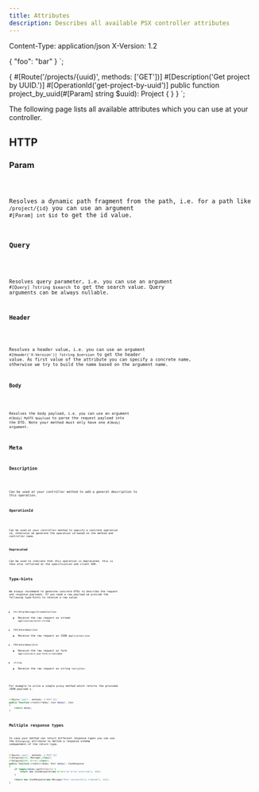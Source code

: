 ```yaml
---
title: Attributes
description: Describes all available PSX controller attributes
---
```



Content-Type: application/json
X-Version: 1.2

{
  "foo": "bar"
}
`;

{
    #[Route('/projects/{uuid}', methods: ['GET'])]
    #[Description('Get project by UUID.')]
    #[OperationId('get-project-by-uuid')]
    public function project_by_uuid(#[Param] string $uuid): Project
    {
    }
}
`;

The following page lists all available attributes which you can use at your controller.

## HTTP

### Param

<Code code={http_request} lang="http" title="HTTP" mark="12" />

Resolves a dynamic path fragment from the path, i.e. for a path like `/project/{id}` you can use an argument `#[Param] int $id`
to get the id value.

### Query

<Code code={http_request} lang="http" title="HTTP" mark="search=foo" />

Resolves query parameter, i.e. you can use an argument `#[Query] ?string $search` to
get the search value. Query arguments can be always nullable.

### Header

<Code code={http_request} lang="http" title="HTTP" mark="X-Version: 1.2" />

Resolves a header value, i.e. you can use an argument `#[Header('X-Version')] ?string $version` to
get the header value. As first value of the attribute you can specify a concrete name, otherwise
we try to build the name based on the argument name.

### Body

<Code code={http_request} lang="http" title="HTTP" mark="bar" />

Resolves the body payload, i.e. you can use an argument `#[Body] MyDTO $payload` to parse the
request payload into the DTO. Note your method must only have one `#[Body]` argument.

## Meta

### Description

<Code code={new_controller} lang="php" title="Controller" mark="#[Description('Get project by UUID.')]" />

Can be used at your controller method to add a general description to this operation.

### OperationId

<Code code={new_controller} lang="php" title="Controller" mark="#[OperationId('get-project-by-uuid')]" />

Can be used at your controller method to specify a concrete operation id, otherwise we generate the
operation id based on the method and controller name.

### Deprecated

Can be used to indicate that this operation is deprecated, this is then also reflected
at the specification and client SDK.

## Type-hints

We always recommend to generate concrete DTOs to describe the request and response payloads.
If you need a raw payload we provide the following type-hints to receive a raw value.

* `Psr\Http\Message\StreamInterface`
  * Receive the raw request as stream `application/octet-stream`
* `PSX\Data\Body\Json`
  * Receive the raw request as JSON `application/json`
* `PSX\Data\Body\Form`
  * Receive the raw request as form `application/x-www-form-urlencoded`
* `string`
  * Receive the raw request as string `text/plain`

For example to write a simple proxy method which returns the provided JSON payload s.

```php
#[Route('/post', methods: ['POST'])]
public function create(#[Body] Json $body): Json
{
    return $body;
}
```

## Multiple response types

In case your method can return different response types you can use the `#[Outgoing]` attribute to
define a response schema independent of the return type.

```php
#[Route('/post', methods: ['POST'])]
#[Outgoing(201, Message::class)]
#[Outgoing(400, Error::class)]
public function create(#[Body] Post $body): JsonResponse
{
    if (empty($body->getTitle())) {
        return new JsonResponse(new Error('An error occurred'), 400);
    }

    return new JsonResponse(new Message('Post successfully created'), 201);
}
```
